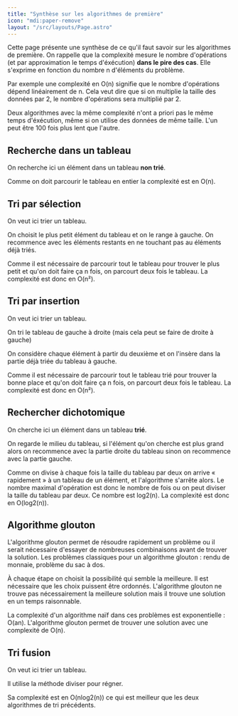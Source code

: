```yaml
---
title: "Synthèse sur les algorithmes de première"
icon: "mdi:paper-remove"
layout: "/src/layouts/Page.astro"
---
```


Cette page présente une synthèse de ce qu'il faut savoir sur les algorithmes
de première. On rappelle que la complexité mesure le nombre d'opérations (et
par approximation le temps d'éxécution) **dans le pire des cas**. Elle
s'exprime en fonction du nombre n d'éléments du problème.

Par exemple une complexité en O(n) signifie que le nombre d'opérations dépend
linéairement de n. Cela veut dire que si on multiplie la taille des données
par 2, le nombre d'opérations sera multiplié par 2.

Deux algorithmes avec la même complexité n'ont a priori pas le même temps
d'éxécution, même si on utilise des données de même taille. L'un peut être 100
fois plus lent que l'autre.

## Recherche dans un tableau

On recherche ici un élément dans un tableau **non trié**.

Comme on doit parcourir le tableau en entier la complexité est en O(n).

## Tri par sélection

On veut ici trier un tableau.

On choisit le plus petit élément du tableau et on le range à gauche. On
recommence avec les éléments restants en ne touchant pas au éléments déjà
triés.

Comme il est nécessaire de parcourir tout le tableau pour trouver le plus
petit et qu'on doit faire ça n fois, on parcourt deux fois le tableau. La
complexité est donc en O(n²).

## Tri par insertion

On veut ici trier un tableau.

On tri le tableau de gauche à droite (mais cela peut se faire de droite à
gauche)

On considère chaque élément à partir du deuxième et on l'insère dans la partie
déjà triée du tableau à gauche.

Comme il est nécessaire de parcourir tout le tableau trié pour trouver la
bonne place et qu'on doit faire ça n fois, on parcourt deux fois le tableau.
La complexité est donc en O(n²).

## Rechercher dichotomique

On cherche ici un élément dans un tableau **trié**.

On regarde le milieu du tableau, si l'élément qu'on cherche est plus grand
alors on recommence avec la partie droite du tableau sinon on recommence avec
la partie gauche.

Comme on divise à chaque fois la taille du tableau par deux on arrive «
rapidement » à un tableau de un élément, et l'algorithme s'arrête alors. Le
nombre maximal d'opération est donc le nombre de fois ou on peut diviser la
taille du tableau par deux. Ce nombre est log2(n). La complexité est donc en
O(log2(n)).

## Algorithme glouton

L'algorithme glouton permet de résoudre rapidement un problème ou il serait
nécessaire d'essayer de nombreuses combinaisons avant de trouver la solution.
Les problèmes classiques pour un algorithme glouton : rendu de monnaie,
problème du sac à dos.

À chaque étape on choisit la possibilité qui semble la meilleure. Il est
nécessaire que les choix puissent être ordonnés. L'algorithme glouton ne
trouve pas nécessairement la meilleure solution mais il trouve une solution en
un temps raisonnable.

La complexité d'un algorithme naïf dans ces problèmes est exponentielle :
O(an). L'algorithme glouton permet de trouver une solution avec une complexité
de O(n).

## Tri fusion

On veut ici trier un tableau.

Il utilise la méthode diviser pour régner.

Sa complexité est en O(nlog2(n)) ce qui est meilleur que les deux algorithmes
de tri précédents.